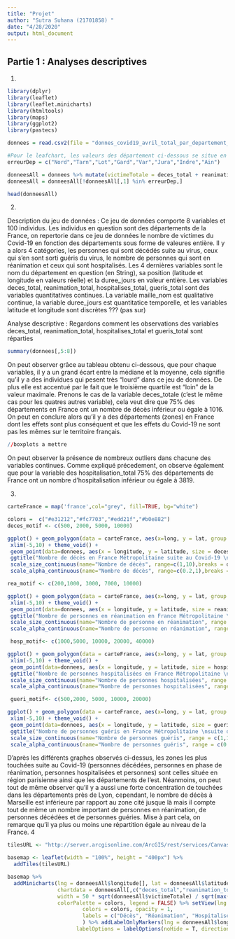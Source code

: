 ```yaml
---
title: "Projet"
author: "Sutra Suhana (21701858) "
date: "4/28/2020"
output: html_document
---
```



## Partie 1 : Analyses descriptives
1.
```r
library(dplyr)
library(leaflet)
library(leaflet.minicharts)
library(htmltools)
library(maps)
library(ggplot2)
library(pastecs)

donnees = read.csv2(file = "donnes_covid19_avril_total_par_departement_GPS.csv")

#Pour le leafchart, les valeurs des département ci-dessous se situe en Amérique, peut-être une erreur ?
erreurDep = c("Nord","Tarn","Lot","Gard","Var","Jura","Indre","Ain")

donneesAll = donnees %>% mutate(victimeTotale = deces_total + reanimation_total + hospitalises_total + gueris_total) 
donneesAll = donneesAll[!donneesAll[,1] %in% erreurDep,]

head(donneesAll)
```

2.

Description du jeu de données : 
  Ce jeu de données comporte 8 variables et 100 individus. Les individus en question sont des départements de la France, on repertorie dans ce jeu de données le nombre de victimes du Covid-19 en fonction des départements sous forme de valeures entière. Il y a alors 4 catégories, les personnes qui sont décédés suite au virus, ceux qui s'en sont sorti guéris du virus, le nombre de personnes qui sont en réanimation et ceux qui sont hospitalisés. Les 4 dernières variables sont le nom du département en question (en String), sa position (latitude et longitude en valeurs réelle) et la duree_jours en valeur entière. Les variables deces_total, reanimation_total, hospitalises_total, gueris_total sont des variables quantitatives continues. La variable maille_nom est qualitative continue, la variable duree_jours est quantitatice temporelle, et les variables latitude et longitude sont discrètes ??? (pas sur)
  
Analyse descriptive :
  Regardons comment les observations des variables deces_total, reanimation_total, hospitalises_total et gueris_total sont réparties
```r
summary(donnees[,5:8])
```
On peut observer grâce au tableau obtenu ci-dessous, que pour chaque variables, il y a un grand écart entre la médiane et la moyenne, cela signifie qu'il y a des individues qui pesent très "lourd" dans ce jeu de données. De plus elle est accentué par le fait que le troisième quartile est "loin" de la valeur maximale. Prenons le cas de la variable deces_totale (c'est le même cas pour les quatres autres variable), cela veut dire que 75% des départements en France ont un nombre de décès inférieur ou égale à 1016. On peut en conclure alors qu'il y a des départements (zones) en France dont les effets sont plus conséquent et que les effets du Covid-19 ne sont pas les mêmes sur le territoire français.

```r
//boxplots a mettre
```
On peut observer la présence de nombreux outliers dans chacune des variables continues.
Comme expliqué précedement, on observe également que pour la variable des hospitalisation_total 75% des départements de France ont un nombre d'hospitalisation inférieur ou égale à 3819.


3.

```r

carteFrance = map('france',col="grey", fill=TRUE, bg="white")
```

```r

colors =  c("#e31212","#fc7703","#edd21f","#b0e882")
deces_motif <- c(500, 2000, 5000, 10000)

ggplot() + geom_polygon(data = carteFrance, aes(x=long, y = lat, group = group), fill="grey", alpha=1) + ylim(40,52) + coord_map() + 
 xlim(-5,10) + theme_void() + 
 geom_point(data=donnees, aes(x = longitude, y = latitude, size = deces_total,alpha = deces_total), color = colors[1]) + 
 ggtitle("Nombre de décès en France Métropolitaine suite au Covid-19 \n(1/4/20 - 14/4/20)") + 
 scale_size_continuous(name="Nombre de décès", range=c(1,10),breaks = deces_motif) +
 scale_alpha_continuous(name="Nombre de décès", range=c(0.2,1),breaks = deces_motif)

rea_motif <- c(200,1000, 3000, 7000, 10000)

ggplot() + geom_polygon(data = carteFrance, aes(x=long, y = lat, group = group), fill="grey", alpha = 1) + ylim(40,52) + coord_map() +
 xlim(-5,10) + theme_void() + 
 geom_point(data=donnees, aes(x = longitude, y = latitude, size = reanimation_total,alpha = reanimation_total), color = colors[2]) +
 ggtitle("Nombre de personnes en réanimation en France Métropolitaine \nsuite du Covid-19 (1/4/20 - 14/4/20)") + 
 scale_size_continuous(name="Nombre de personne en réanimation", range = c(1,10),breaks = rea_motif) +
 scale_alpha_continuous(name="Nombre de personne en réanimation", range = c(0.1,2),breaks = rea_motif)

 hosp_motif<- c(1000,5000, 10000, 20000, 40000)

ggplot() + geom_polygon(data = carteFrance, aes(x=long, y = lat, group = group), fill="grey", alpha = 1) + ylim(40,52) + coord_map() +
 xlim(-5,10) + theme_void() + 
 geom_point(data=donnees, aes(x = longitude, y = latitude, size = hospitalises_total,alpha = hospitalises_total), color = colors[3]) +
 ggtitle("Nombre de personnes hospitalisées en France Métropolitaine \nsuite du Covid-19 (1/4/20 - 14/4/20)") + 
 scale_size_continuous(name="Nombre de personnes hospitalisées", range = c(1,10),breaks = hosp_motif) +
 scale_alpha_continuous(name="Nombre de personnes hospitalisées", range = c(0.2,2),breaks = hosp_motif)

 gueri_motif<- c(500,2000, 5000, 10000, 20000)

ggplot() + geom_polygon(data = carteFrance, aes(x=long, y = lat, group = group), fill="grey", alpha = 1) + ylim(40,52) + coord_map() +
 xlim(-5,10) + theme_void() + 
 geom_point(data=donnees, aes(x = longitude, y = latitude, size = gueris_total,alpha = gueris_total), color = colors[4]) +
 ggtitle("Nombre de personnes guéris en France Métropolitaine \nsuite du Covid-19 (1/4/20 - 14/4/20)") + 
 scale_size_continuous(name="Nombre de personnes guéris", range = c(1,10),breaks = gueri_motif) +
 scale_alpha_continuous(name="Nombre de personnes guéris", range = c(0.2,2),breaks = gueri_motif)


```

D'après les différents graphes observés ci-dessus, les zones les plus touchées suite au Covid-19 (personnes décédées, personnes en phase de réanimation, personnes hospitalisées et personnes) sont celles située en région parisienne ainsi que les départements de l'est. Néanmoins, on peut tout de même observer qu'il y a aussi une forte concentration de touchées dans les départements près de Lyon, cependant, le nombre de décès à Marseille est inférieure par rapport au zone cité jusque là mais il compte tout de même un nombre important de personnes en réanimation, de personnes décédées et de personnes guéries. Mise à part cela, on remarque qu'il ya plus ou moins une répartition égale au niveau de la France.
4
```r

tilesURL <- "http://server.arcgisonline.com/ArcGIS/rest/services/Canvas/World_Light_Gray_Base/MapServer/tile/{z}/{y}/{x}"

basemap <- leaflet(width = "100%", height = "400px") %>%
  addTiles(tilesURL)

basemap %>% 
  addMinicharts(lng = donneesAll$longitude[], lat = donneesAll$latitude[],type = "pie",
                chartdata = donneesAll[,c("deces_total","reanimation_total","hospitalises_total","gueris_total")],
                width = 50 * sqrt(donneesAll$victimeTotale) / sqrt(max(donneesAll$victimeTotale)),
                colorPalette = colors, legend = FALSE) %>% setView(lng = 2.3522219, lat = 48.856614, zoom = 7) %>% addLegend(
                        colors = colors, opacity = 1,
                        labels = c("Décès", "Réanimation", "Hospitalisé","Guérie")
                        ) %>% addLabelOnlyMarkers(lng = donneesAll$longitude, lat = donneesAll$latitude, label = donneesAll[,1], 
                      labelOptions = labelOptions(noHide = T, direction = 'bottom', textOnly = T,offset = c(2,2)))

```



  
